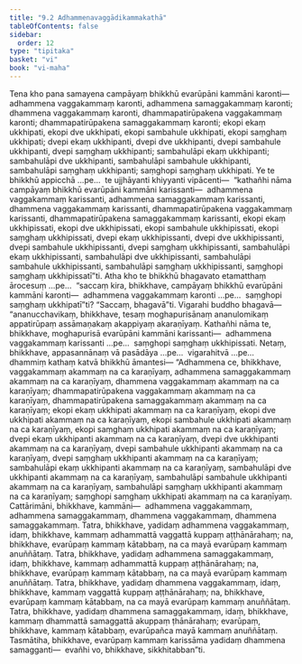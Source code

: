 ```yaml
---
title: "9.2 Adhammenavaggādikammakathā"
tableOfContents: false
sidebar:
  order: 12
type: "tipitaka"
basket: "vi"
book: "vi-maha"
---
```



<DynamicBreadcrumb />

<Division number="382" book="vi-maha" bookNo="3" page="434">

<Paragraph number="1781" book="vi-maha">
Tena kho pana samayena campāyaṃ bhikkhū evarūpāni kammāni karonti—  adhammena vaggakammaṃ karonti, adhammena samaggakammaṃ karonti; dhammena vaggakammaṃ karonti, dhammapatirūpakena vaggakammaṃ karonti; dhammapatirūpakena samaggakammaṃ karonti; ekopi ekaṃ ukkhipati, ekopi dve ukkhipati, ekopi sambahule ukkhipati, ekopi saṃghaṃ ukkhipati; dvepi ekaṃ ukkhipanti, dvepi dve ukkhipanti, dvepi sambahule ukkhipanti, dvepi saṃghaṃ ukkhipanti; sambahulāpi ekaṃ ukkhipanti; sambahulāpi dve ukkhipanti, sambahulāpi sambahule ukkhipanti, sambahulāpi saṃghaṃ ukkhipanti; saṃghopi saṃghaṃ ukkhipati.
</Paragraph>

<Paragraph number="1782" book="vi-maha">
Ye te bhikkhū appicchā …pe…  te ujjhāyanti khiyyanti vipācenti—  “kathañhi nāma campāyaṃ bhikkhū evarūpāni kammāni karissanti—  adhammena vaggakammaṃ karissanti, adhammena samaggakammaṃ karissanti, dhammena vaggakammaṃ karissanti, dhammapatirūpakena vaggakammaṃ karissanti, dhammapatirūpakena samaggakammaṃ karissanti, ekopi ekaṃ ukkhipissati, ekopi dve ukkhipissati, ekopi sambahule ukkhipissati, ekopi saṃghaṃ ukkhipissati, dvepi ekaṃ ukkhipissanti, dvepi dve ukkhipissanti, dvepi sambahule ukkhipissanti, dvepi saṃghaṃ ukkhipissanti, sambahulāpi ekaṃ ukkhipissanti, sambahulāpi dve ukkhipissanti, sambahulāpi sambahule ukkhipissanti, sambahulāpi saṃghaṃ ukkhipissanti, saṃghopi saṃghaṃ ukkhipissatī”ti.
</Paragraph>

<Paragraph number="1783" book="vi-maha">
Atha kho te bhikkhū bhagavato etamatthaṃ ārocesuṃ …pe…  “saccaṃ kira, bhikkhave, campāyaṃ bhikkhū evarūpāni kammāni karonti—  adhammena vaggakammaṃ karonti …pe…  saṃghopi saṃghaṃ ukkhipatī”ti? “Saccaṃ, bhagavā”ti. Vigarahi buddho bhagavā—  “ananucchavikaṃ, bhikkhave, tesaṃ moghapurisānaṃ ananulomikaṃ appatirūpaṃ assāmaṇakaṃ akappiyaṃ akaraṇīyaṃ. Kathañhi nāma te, bhikkhave, moghapurisā evarūpāni kammāni karissanti—  adhammena vaggakammaṃ karissanti …pe…  saṃghopi saṃghaṃ ukkhipissati. Netaṃ, bhikkhave, appasannānaṃ vā pasādāya …pe…  vigarahitvā …pe…  dhammiṃ kathaṃ katvā bhikkhū āmantesi—
</Paragraph>

</Division>
<Division number="383" book="vi-maha" bookNo="3" page="435">

<Paragraph number="1784" book="vi-maha">
“Adhammena ce, bhikkhave, vaggakammaṃ akammaṃ na ca karaṇīyaṃ, adhammena samaggakammaṃ akammaṃ na ca karaṇīyaṃ, dhammena vaggakammaṃ akammaṃ na ca karaṇīyaṃ; dhammapatirūpakena vaggakammaṃ akammaṃ na ca karaṇīyaṃ, dhammapatirūpakena samaggakammaṃ akammaṃ na ca karaṇīyaṃ; ekopi ekaṃ ukkhipati akammaṃ na ca karaṇīyaṃ, ekopi dve ukkhipati akammaṃ na ca karaṇīyaṃ, ekopi sambahule ukkhipati akammaṃ na ca karaṇīyaṃ, ekopi saṃghaṃ ukkhipati akammaṃ na ca karaṇīyaṃ; dvepi ekaṃ ukkhipanti akammaṃ na ca karaṇīyaṃ, dvepi dve ukkhipanti akammaṃ na ca karaṇīyaṃ, dvepi sambahule ukkhipanti akammaṃ na ca karaṇīyaṃ, dvepi saṃghaṃ ukkhipanti akammaṃ na ca karaṇīyaṃ; sambahulāpi ekaṃ ukkhipanti akammaṃ na ca karaṇīyaṃ, sambahulāpi dve ukkhipanti akammaṃ na ca karaṇīyaṃ, sambahulāpi sambahule ukkhipanti akammaṃ na ca karaṇīyaṃ, sambahulāpi saṃghaṃ ukkhipanti akammaṃ na ca karaṇīyaṃ; saṃghopi saṃghaṃ ukkhipati akammaṃ na ca karaṇīyaṃ.
</Paragraph>

</Division>
<Division number="384" book="vi-maha" bookNo="3" page="435">

<Paragraph number="1785" book="vi-maha">
Cattārimāni, bhikkhave, kammāni—  adhammena vaggakammaṃ, adhammena samaggakammaṃ, dhammena vaggakammaṃ, dhammena samaggakammaṃ. Tatra, bhikkhave, yadidaṃ adhammena vaggakammaṃ, idaṃ, bhikkhave, kammaṃ adhammattā vaggattā kuppaṃ aṭṭhānārahaṃ; na, bhikkhave, evarūpaṃ kammaṃ kātabbaṃ, na ca mayā evarūpaṃ kammaṃ anuññātaṃ. Tatra, bhikkhave, yadidaṃ adhammena samaggakammaṃ, idaṃ, bhikkhave, kammaṃ adhammattā kuppaṃ aṭṭhānārahaṃ; na, bhikkhave, evarūpaṃ kammaṃ kātabbaṃ, na ca mayā evarūpaṃ kammaṃ anuññātaṃ. Tatra, bhikkhave, yadidaṃ dhammena vaggakammaṃ, idaṃ, bhikkhave, kammaṃ vaggattā kuppaṃ aṭṭhānārahaṃ; na, bhikkhave, evarūpaṃ kammaṃ kātabbaṃ, na ca mayā evarūpaṃ kammaṃ anuññātaṃ. Tatra, bhikkhave, yadidaṃ dhammena samaggakammaṃ, idaṃ, bhikkhave, kammaṃ dhammattā samaggattā akuppaṃ ṭhānārahaṃ; evarūpaṃ, bhikkhave, kammaṃ kātabbaṃ, evarūpañca mayā kammaṃ anuññātaṃ. Tasmātiha, bhikkhave, evarūpaṃ kammaṃ karissāma yadidaṃ dhammena samagganti—  evañhi vo, bhikkhave, sikkhitabban”ti.
</Paragraph>
</Division>